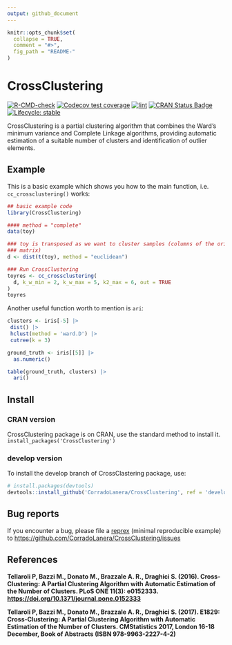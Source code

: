 ```yaml
---
output: github_document
---
```


<!-- README.md is generated from README.Rmd. Please edit that file -->

```r
knitr::opts_chunk$set(
  collapse = TRUE,
  comment = "#>",
  fig_path = "README-"
)
```

# CrossClustering

<!-- badges: start -->
[![R-CMD-check](https://github.com/CorradoLanera/CrossClustering/actions/workflows/R-CMD-check.yaml/badge.svg)](https://github.com/CorradoLanera/CrossClustering/actions/workflows/R-CMD-check.yaml)
[![Codecov test coverage](https://codecov.io/gh/CorradoLanera/CrossClustering/branch/master/graph/badge.svg)](https://app.codecov.io/gh/CorradoLanera/CrossClustering?branch=master)
[![lint](https://github.com/CorradoLanera/CrossClustering/actions/workflows/lint.yaml/badge.svg)](https://github.com/CorradoLanera/CrossClustering/actions/workflows/lint.yaml)
[![CRAN Status Badge](http://www.r-pkg.org/badges/version/CrossClustering)](https://CRAN.R-project.org/package=CrossClustering)
[![Lifecycle: stable](https://img.shields.io/badge/lifecycle-stable-brightgreen.svg)](https://lifecycle.r-lib.org/articles/stages.html#stable)
<!-- badges: end -->

CrossClustering is a partial clustering algorithm that combines the Ward's
minimum variance and Complete Linkage algorithms, providing automatic
estimation of a suitable number of clusters and identification of outlier
elements.

## Example

This is a basic example which shows you how to the main function, i.e. 
`cc_crossclustering()` works:

```r
## basic example code
library(CrossClustering)

#### method = "complete"
data(toy)

### toy is transposed as we want to cluster samples (columns of the original
### matrix)
d <- dist(t(toy), method = "euclidean")

### Run CrossClustering
toyres <- cc_crossclustering(
  d, k_w_min = 2, k_w_max = 5, k2_max = 6, out = TRUE
)
toyres
```

Another useful function worth to mention is `ari`:
```r
clusters <- iris[-5] |>
 dist() |>
 hclust(method = 'ward.D') |>
 cutree(k = 3)

ground_truth <- iris[[5]] |>
  as.numeric()

table(ground_truth, clusters) |> 
  ari()
```


## Install
### CRAN version
CrossClustering package is on CRAN, use the standard method to install it.
`install_packages('CrossClustering')`

### develop version
To install the develop branch of CrossClastering package, use:
```r
# install.packages(devtools)
devtools::install_github('CorradoLanera/CrossClustering', ref = 'develop')
```


## Bug reports
If you encounter a bug, please file a
[reprex](https://github.com/tidyverse/reprex) (minimal reproducible example) to
<https://github.com/CorradoLanera/CrossClustering/issues>


## References

**Tellaroli P, Bazzi M., Donato M., Brazzale A. R., Draghici S. (2016).
Cross-Clustering: A Partial Clustering Algorithm with Automatic
Estimation of the Number of Clusters. PLoS ONE 11(3):   e0152333.
<https://doi.org/10.1371/journal.pone.0152333>**

**Tellaroli P, Bazzi M., Donato M., Brazzale A. R., Draghici S. (2017).
E1829: Cross-Clustering: A Partial Clustering Algorithm with Automatic
Estimation of the Number of Clusters. CMStatistics 2017, London 16-18
December, Book of Abstracts (ISBN 978-9963-2227-4-2)**



